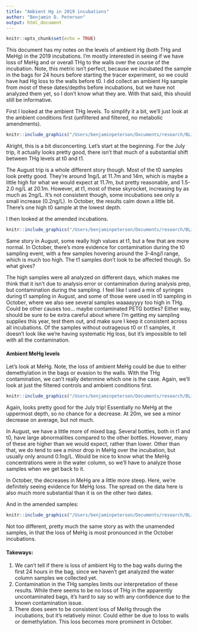 ```yaml
---
title: "Ambient Hg in 2019 incubations"
author: "Benjamin D. Peterson"
output: html_document
---
```


```r
knitr::opts_chunk$set(echo = TRUE)
```


This document has my notes on the levels of ambient Hg (both THg and MeHg) in the 2019 incubations.
I'm mostly interested in seeing if we have loss of MeHg and or overall THg to the walls over the course of the incubation.
Note, this metric isn't perfect, because we incubated the sample in the bags for 24 hours before starting the tracer experiment, so we could have had Hg loss to the walls before t0.
I did collect an ambient Hg sample from most of these dates/depths before incubations, but we have not analyzed them yet, so I don't know what they are.
With that said, this should still be informative.

First I looked at the ambient THg levels.
To simplify it a bit, we'll just look at the ambient conditions first (unfiltered and filtered, no metabolic amendments).

```r

knitr::include_graphics("/Users/benjaminpeterson/Documents/research/BLiMMP/results/incubations/ambient_Hg/ambient_THg_incubations_unamended.png")

```

Alright, this is a bit disconcerting.
Let's start at the beginning.
For the July trip, it actually looks pretty good, there isn't that much of a substantial shift between THg levels at t0 and t1.

The August trip is a whole different story though.
Most of the t0 samples look pretty good.
They're around 1ng/L at 11.7m and 14m, which is maybe a little high for what we would expect at 11.7m, but pretty reasonable, and 1.5-2.0 ng/L at 20.1m.
However, at t1, most of these skyrocket, increasing by as much as 2ng/L. It's not consistent though, some incubations see only a small increase (0.2ng/L).
In October, the results calm down a little bit.
There's one high t0 sample at the lowest depth.

I then looked at the amended incubations.

```r

knitr::include_graphics("/Users/benjaminpeterson/Documents/research/BLiMMP/results/incubations/ambient_Hg/ambient_THg_incubations_amended.png")

```

Same story in August, some really high values at t1, but a few that are more normal.
In October, there's more evidence for contamination during the t0 sampling event, with a few samples hovering around the 3-4ng/l range, which is much too high.
The t1 samples don't look to be affected though.
So what gives?

The high samples were all analyzed on different days, which makes me think that it isn't due to analysis error or contamination during analysis prep, but contamination during the sampling.
I feel like I used a mix of syringes during t1 sampling in August, and some of those were used in t0 sampling in October, where we also see several samples waaaayyyy too high in THg.
Could be other causes too... maybe contaminated PETG bottles?
Either way, should be sure to be extra careful about where I'm getting my sampling supplies this year, test them out, and make sure I keep it consistent across all incubations.
Of the samples without outrageous t0 or t1 samples, it doesn't look like we're having systematic Hg loss, but it's impossible to tell with all the contamination.




#### Ambient MeHg levels

Let's look at MeHg.
Note, the loss of ambient MeHg could be due to either demethylation in the bags or evasion to the walls.
With the THg contamination, we can't really determine which one is the case.
Again, we'll look at just the filtered controls and ambient conditions first.

```r

knitr::include_graphics("/Users/benjaminpeterson/Documents/research/BLiMMP/results/incubations/ambient_Hg/ambient_MeHg_incubations_unamended.png")

```

Again, looks pretty good for the July trip!
Essentially no MeHg at the uppermost depth, so no chance for a decrease.
At 20m, we see a minor decrease on average, but not much.

In August, we have a little more of mixed bag.
Several bottles, both in t1 and t0, have large abnormalities compared to the other bottles.
However, many of these are higher than we would expect, rather than lower.
Other than that, we do tend to see a minor drop in MeHg over the incubation, but usually only around 0.1ng/L.
Would be nice to know what the MeHg concentrations were in the water column, so we'll have to analyze those samples when we get back to it.

In October, the decreases in MeHg are a little more steep.
Here, we're definitely seeing evidence for MeHg loss.
The spread on the data here is also much more substantial than it is on the other two dates.

And in the amended samples:

```r

knitr::include_graphics("/Users/benjaminpeterson/Documents/research/BLiMMP/results/incubations/ambient_Hg/ambient_MeHg_incubations_amended.png")

```

Not too different, pretty much the same story as with the unamended samples, in that the loss of MeHg is most pronounced in the October incubations.

#### Takeways:

1. We can't tell if there is loss of ambient Hg to the bag walls during the first 24 hours in the bag, since we haven't get analyzed the water column samples we collected yet.
2. Contamination in the THg samples limits our interpretation of these results. While there seems to be no loss of THg in the apparently uncontaminated bags, it's hard to say so with any confidence due to the known contamination issue.
3. There does seem to be consistent loss of MeHg through the incubations, but it's relatively minor. Could either be due to loss to walls or demethylation. This loss becomes more prominent in October.
